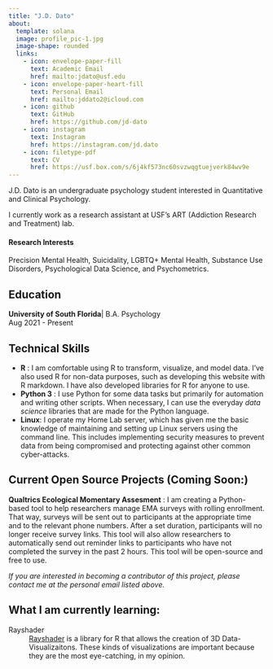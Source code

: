```yaml
---
title: "J.D. Dato"
about:
  template: solana
  image: profile_pic-1.jpg
  image-shape: rounded
  links:
    - icon: envelope-paper-fill
      text: Academic Email
      href: mailto:jdato@usf.edu
    - icon: envelope-paper-heart-fill
      text: Personal Email
      href: mailto:jddato2@icloud.com
    - icon: github
      text: GitHub
      href: https://github.com/jd-dato
    - icon: instagram
      text: Instagram
      href: https://instagram.com/jd.dato
    - icon: filetype-pdf
      text: CV
      href: https://usf.box.com/s/6j4kf573nc60svzwqgtuejverk84wv9e
---
```

<meta
  name="description"
  content="J.D. Joseph Dato psychology student Tampa Florida University of South Florida">
<meta name="viewport" content="width=device-width, initial-scale=1.0, user-scalable=yes">

J.D. Dato is an undergraduate psychology student interested in Quantitative and Clinical Psychology.

I currently work as a research assistant at USF's ART (Addiction Research and Treatment) lab.

#### Research Interests
Precision Mental Health, Suicidality, LGBTQ+ Mental Health, Substance Use Disorders, Psychological Data Science, and Psychometrics.

## Education

**University of South Florida**| B.A. Psychology   
Aug 2021 - Present

## Technical Skills

* **R** : I am comfortable using R to transform, visualize, and model data. I've also used R for non-data purposes, such as developing this website with R markdown. I have also developed libraries for R for anyone to use.
* **Python 3** : I use Python for some data tasks but primarily for automation and writing other scripts. When necessary, I can use the everyday *data science* libraries that are made for the Python language.
* **Linux**: I operate my Home Lab server, which has given me the basic knowledge of maintaining and setting up Linux servers using the command line. This includes implementing security measures to prevent data from being compromised and protecting against other common cyber-attacks.

## Current Open Source Projects (Coming Soon:)
**Qualtrics Ecological Momentary Assesment** :
I am creating a Python-based tool to help researchers manage EMA surveys with rolling enrollment. That way, surveys will be sent out to participants at the appropriate time and to the relevant phone numbers. After a set duration, participants will no longer receive survey links. This tool will also allow researchers to automatically send out reminder links to participants who have not completed the survey in the past 2 hours. This tool will be open-source and free to use.

*If you are interested in becoming a contributor of this project, please contact me at the personal email listed above.*

## What I am currently learning:

Rayshader
: [Rayshader](https://www.rayshader.com) is a library for R that allows the creation of 3D Data-Visualizaitons. These kinds of visualizations are important because they are the most eye-catching, in my opinion.




